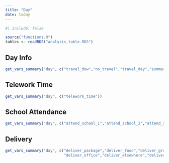 ```yaml
---
title: "Day"
date: today
---
```


```r
#| include: false

source("functions.R")
tables <- readRDS("analysis_table.RDS")
```

## Day Info
```r
get_vars_summary("day", c("travel_dow","no_travel","travel_day","summary_complete","hh_day_iscomplete"))
```

## Telework Time
```r
get_vars_summary("day", c("telework_time"))
```

## School Attendance
```r
get_vars_summary("day", c("attend_school_1","attend_school_2","attend_school_3","attend_school_998","attend_school_999"))
```


## Delivery
```r
get_vars_summary("day", c("deliver_package","deliver_food","deliver_grocery","deliver_work",
                          "deliver_office","deliver_elsewhere","deliver_other","deliver_none"))
```